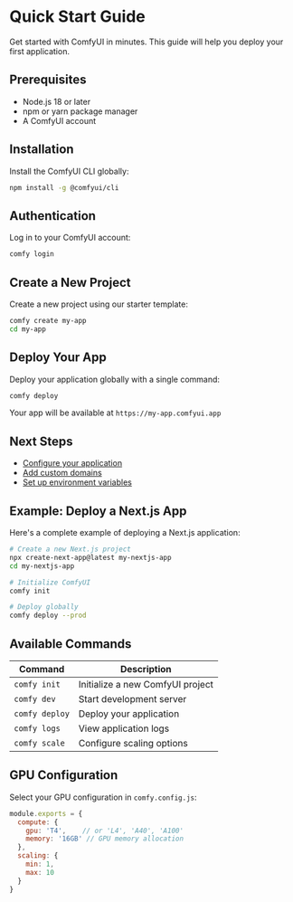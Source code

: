 # Quick Start Guide

Get started with ComfyUI in minutes. This guide will help you deploy your first application.

## Prerequisites

- Node.js 18 or later
- npm or yarn package manager
- A ComfyUI account

## Installation

Install the ComfyUI CLI globally:

```bash
npm install -g @comfyui/cli
```

## Authentication

Log in to your ComfyUI account:

```bash
comfy login
```

## Create a New Project

Create a new project using our starter template:

```bash
comfy create my-app
cd my-app
```

## Deploy Your App

Deploy your application globally with a single command:

```bash
comfy deploy
```

Your app will be available at `https://my-app.comfyui.app`

## Next Steps

- [Configure your application](/docs/getting-started/configuration)
- [Add custom domains](/docs/getting-started/domains)
- [Set up environment variables](/docs/getting-started/env-vars)

## Example: Deploy a Next.js App

Here's a complete example of deploying a Next.js application:

```bash
# Create a new Next.js project
npx create-next-app@latest my-nextjs-app
cd my-nextjs-app

# Initialize ComfyUI
comfy init

# Deploy globally
comfy deploy --prod
```

## Available Commands

| Command | Description |
| --- | --- |
| `comfy init` | Initialize a new ComfyUI project |
| `comfy dev` | Start development server |
| `comfy deploy` | Deploy your application |
| `comfy logs` | View application logs |
| `comfy scale` | Configure scaling options |

## GPU Configuration

Select your GPU configuration in `comfy.config.js`:

```javascript
module.exports = {
  compute: {
    gpu: 'T4',    // or 'L4', 'A40', 'A100'
    memory: '16GB' // GPU memory allocation
  },
  scaling: {
    min: 1,
    max: 10
  }
}
``` 